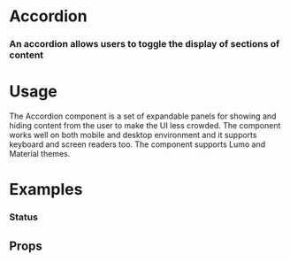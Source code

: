 
<Meta title="Utilities|Accordion" component={Accordion} />

# Accordion

### An accordion allows users to toggle the display of sections of content

<Preview withToolbar>
  <Story name="Standard">
    <Accordion header={{ title: "Accordion Title", description: "This is a description" }}>
    <Text text="This is the body of the accordion. Put whatever you want in here"/>
    </Accordion>
  </Story>
</Preview>

# Usage

The Accordion component is a set of expandable panels for showing and hiding content from the user to make the UI less crowded. The component works well on both mobile and desktop environment and it supports keyboard and screen readers too. The component supports Lumo and Material themes.

# Examples

### Status


<Preview>
  <Story name="Status">
    <Accordion header={{ title: "Accordion Title", description: "This is a description" }}>
    <Text text="This is the body of the accordion. Put whatever you want in here"/>
    </Accordion>
  </Story>
</Preview>

## Props

<Props of={Accordion} />